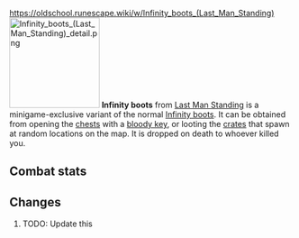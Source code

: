 https://oldschool.runescape.wiki/w/Infinity_boots_(Last_Man_Standing)
{{Infobox Item
|name = Infinity boots
|image = [[File:Infinity boots (Last Man Standing).png]]
|release = [[4 August]] [[2016]]
|update = Last Man Standing Beta and Splashing Restrictions  # TODO: Update this
|members = No
|quest = No
|tradeable = No
|placeholder = No
|equipable = Yes
|stackable = No
|noteable = Yes
|options = Wear, Drop
|examine = Mystical boots.
|value = 10
|alchable = No
|weight = 0.453
|id = 27170
}}
[[File:Infinity boots (Last Man Standing) detail.png|160px|left]]
'''Infinity boots''' from [[Last Man Standing]] is a minigame-exclusive variant of the normal [[Infinity boots]]. It can be obtained from opening the [[Chest (Last Man Standing)|chests]] with a [[bloody key]], or looting the [[Crate (Last Man Standing)|crates]] that spawn at random locations on the map. It is dropped on death to whoever killed you.

==Combat stats==
{{Infobox Bonuses
|astab = 0
|aslash = 0
|acrush = 0
|amagic = 5
|arange = 0
|dstab = 0
|dslash = 0
|dcrush = 0
|dmagic = 5
|drange = 0
|str = 0
|rstr = 0
|mdmg = 0
|prayer = 0
|slot = feet
|image = [[File:Infinity boots equipped male.png|160px]]
|altimage = [[File:Infinity boots equipped female.png|160px]]
}}

==Changes==
# TODO: Update this
{{Subject changes header}}
{{Subject changes
|date = 4 August 2016
|update = Last Man Standing
|change = The item was made fully available with the release of Last Man Standing.
}}
{{Subject changes footer}}

{{Last Man Standing In-game Items}}
